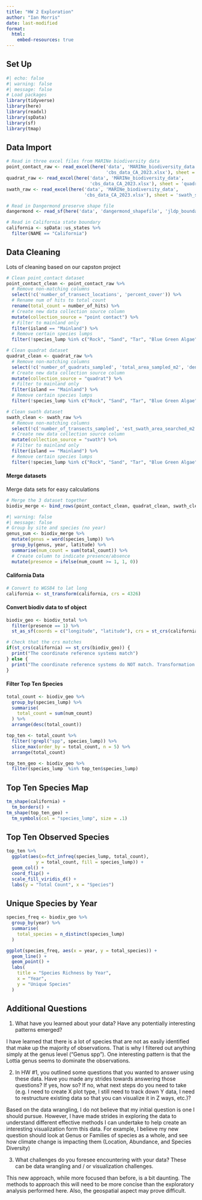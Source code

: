 ```yaml
---
title: "HW 2 Exploration"
author: "Ian Morris"
date: last-modified
format:
  html:
    embed-resources: true 
---
```


## Set Up

```r
#| echo: false
#| warning: false
#| message: false
# Load packages 
library(tidyverse)
library(here)
library(readxl)
library(spData)
library(sf)
library(tmap)
```

## Data Import

```r
# Read in three excel files from MARINe biodiversity data 
point_contact_raw <- read_excel(here('data', 'MARINe_biodiversity_data',
                                     'cbs_data_CA_2023.xlsx'), sheet = 'point_contact_summary_data')
quadrat_raw <- read_excel(here('data', 'MARINe_biodiversity_data',
                               'cbs_data_CA_2023.xlsx'), sheet = 'quadrat_summary_data')
swath_raw <- read_excel(here('data', 'MARINe_biodiversity_data',
                             'cbs_data_CA_2023.xlsx'), sheet = 'swath_summary_data')

# Read in Dangermond preserve shape file 
dangermond <- read_sf(here('data', 'dangermond_shapefile', 'jldp_boundary.shp'))

# Read in California state boundary 
california <- spData::us_states %>% 
  filter(NAME == "California")

```

## Data Cleaning

Lots of cleaning based on our capston project

```r
# Clean point_contact dataset 
point_contact_clean <- point_contact_raw %>% 
  # Remove non-matching columns 
  select(!c('number_of_transect_locations', 'percent_cover')) %>% 
  # Rename num of hits to total count 
  rename(total_count = number_of_hits) %>% 
  # Create new data collection source column 
  mutate(collection_source = "point contact") %>% 
  # Filter to mainland only 
  filter(island == "Mainland") %>% 
  # Remove certain species lumps 
  filter(!species_lump %in% c("Rock", "Sand", "Tar", "Blue Green Algae", "Red Crust", "Diatom", "Ceramiales"))

# Clean quadrat dataset 
quadrat_clean <- quadrat_raw %>% 
  # Remove non-matching columns 
  select(!c('number_of_quadrats_sampled', 'total_area_sampled_m2', 'density_per_m2')) %>% 
  # Create new data collection source column 
  mutate(collection_source = "quadrat") %>% 
  # Filter to mainland only 
  filter(island == "Mainland") %>% 
  # Remove certain species lumps 
  filter(!species_lump %in% c("Rock", "Sand", "Tar", "Blue Green Algae", "Red Crust", "Diatom", "Ceramiales"))

# Clean swath dataset 
swath_clean <- swath_raw %>% 
  # Remove non-matching columns 
  select(!c('number_of_transects_sampled', 'est_swath_area_searched_m2',  'density_per_m2')) %>% 
  # Create new data collection source column 
  mutate(collection_source = "swath") %>% 
  # Filter to mainland only 
  filter(island == "Mainland") %>% 
  # Remove certain species lumps 
  filter(!species_lump %in% c("Rock", "Sand", "Tar", "Blue Green Algae", "Red Crust", "Diatom", "Ceramiales"))
```

#### Merge datasets

Merge data sets for easy calculations

```r
# Merge the 3 dataset together 
biodiv_merge <- bind_rows(point_contact_clean, quadrat_clean, swath_clean)
```

```r
#| warning: false
#| message: false
# Group by site and species (no year)
genus_sum <- biodiv_merge %>% 
  mutate(genus = word(species_lump)) %>% 
  group_by(genus, year, latitude) %>% 
  summarise(num_count = sum(total_count)) %>% 
  # Create column to indicate presence/absence
  mutate(presence = ifelse(num_count >= 1, 1, 0)) 
```



#### California Data

```r
# Convert to WGS84 to lat long
california <- st_transform(california, crs = 4326)
```

#### Convert biodiv data to sf object

```r
biodiv_geo <- biodiv_total %>% 
  filter(presence == 1) %>%  
  st_as_sf(coords = c("longitude", "latitude"), crs = st_crs(california), remove = FALSE)

# Check that the crs matches 
if(st_crs(california) == st_crs(biodiv_geo)) {
  print("The coordinate reference systems match")
} else {
  print("The coordinate reference systems do NOT match. Transformation of CRS is recommended.")
}
```

#### Filter Top Ten Species

```r
total_count <- biodiv_geo %>% 
  group_by(species_lump) %>% 
  summarise(
    total_count = sum(num_count)
  ) %>% 
  arrange(desc(total_count))
```

```r
top_ten <- total_count %>% 
  filter(!grepl("spp", species_lump)) %>%
  slice_max(order_by = total_count, n = 5) %>% 
  arrange(total_count)
```

```r
top_ten_geo <- biodiv_geo %>% 
  filter(species_lump  %in% top_ten$species_lump)
```

## Top Ten Species Map

```r
tm_shape(california) +
  tm_borders() +
tm_shape(top_ten_geo) + 
  tm_symbols(col = "species_lump", size = .1) 
```

## Top Ten Observed Species

```r
top_ten %>% 
  ggplot(aes(x=fct_infreq(species_lump, total_count), 
           y = total_count, fill = species_lump)) +
  geom_col() +
  coord_flip() +
  scale_fill_viridis_d() +
  labs(y = "Total Count", x = "Species")
```

## Unique Species by Year

```r
species_freq <- biodiv_geo %>% 
  group_by(year) %>% 
  summarise(
    total_species = n_distinct(species_lump)
  )
```

```r
ggplot(species_freq, aes(x = year, y = total_species)) +
  geom_line() +
  geom_point() +
  labs(
    title = "Species Richness by Year",
    x = "Year",
    y = "Unique Species"
  )
```
## Additional Questions

1. What have you learned about your data? Have any potentially interesting patterns emerged?

I have learned that there is a lot of species that are not as easily identified that make up the majority of observations. That is why I filtered out anything simply at the genus level ("Genus spp"). One interesting pattern is that the Lottia genus seems to dominate the observations.

2. In HW #1, you outlined some questions that you wanted to answer using these data. Have you made any strides towards answering those questions? If yes, how so? If no, what next steps do you need to take (e.g. I need to create X plot type, I still need to track down Y data, I need to restructure existing data so that you can visualize it in Z ways, etc.)?

Based on the data wrangling, I do not believe that my initial question is one I should pursue. However, I have made strides in exploring the data to understand different effective methods I can undertake to help create an interesting visualization form this data. For example, I believe my new question should look at Genus or Families of species as a whole, and see how climate change is impacting them (Location, Abundance, and Species Diversity)

3. What challenges do you foresee encountering with your data? These can be data wrangling and / or visualization challenges.

This new approach, while more focused than before, is a bit daunting. The methods to approach this will need to be more concise than the exploratory analysis performed here. Also, the geospatial aspect may prove difficult.
